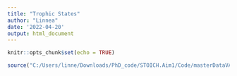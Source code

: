 ```yaml
---
title: "Trophic States"
author: "Linnea"
date: '2022-04-20'
output: html_document
---
```


```r
knitr::opts_chunk$set(echo = TRUE)
```


```r
source("C:/Users/linne/Downloads/PhD_code/STOICH.Aim1/Code/masterDataVARIABLES.R")
```

